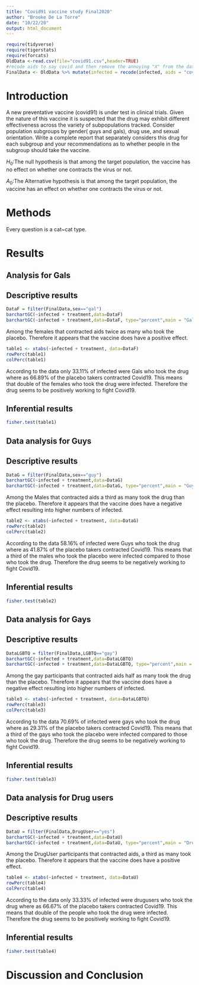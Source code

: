 ```yaml
---
title: "Covid91 vaccine study Final2020"
author: "Brooke De La Torre"
date: "10/22/20"
output: html_document
---
```


```r
require(tidyverse)
require(tigerstats)
require(forcats)
OldData <-read.csv(file="covid91.csv",header=TRUE)
#recode aids to say covid and then remove the annoying "X" from the dataframe
FinalData <- OldData %>% mutate(infected = recode(infected, aids = "covid", none = "OK" )) %>% select(-one_of("X"))
```

# Introduction

<!--In this section you explain what you are trying to show.  Where did the data come from?  What is the research or other question you are trying to answer?.  If you skimp in this section expect to be marked down in your grade. Paint a picture of the project a couple of paragraphs is expected!-->
  
A new  preventative vaccine (covid91) is under test in clinical trials. Given the nature of this vaccine it is suspected that the drug may exhibit different effectiveness across the variety of subpopulations tracked. Consider population subgroups by gender( guys and gals), drug use, and sexual orientation. Write a complete report that separately considers this drug for each subgroup and your recommendations as to whether people in the subgroup should take the vaccine.
  
$H_0$:The null hypothesis is that among the target population, the vaccine has no effect on whether one contracts the virus or not. 
  
$A_0$:The Alternative hypothesis is that among the target population, the vaccine has an effect on whether one contracts the virus or not.
   
# Methods

<!--Decide on your methods:  use "variable analysis" or other appropriate descriptors.  Make sure to choose at least one graphical method and at least one numerical method. Discuss what data manipulations may be needed for example subsetting or other binning procedures and what sort of graphical displays and inferential tools will be used!-->
Every question is a cat~cat type.   
  
  
# Results

<!--Divide this section into two sub-sections:  One for your descriptive  results and one for your inferential results.!-->

## Analysis for Gals
  
## Descriptive results

```r
DataF = filter(FinalData,sex=="gal")
barchartGC(~infected + treatment,data=DataF)
barchartGC(~infected + treatment,data=DataF, type="percent",main = "Gals")

```
  
Among the females that contracted aids twice as many who took the placebo. Therefore it appears that the vaccine does have a positive effect.

```r
table1 <- xtabs(~infected + treatment, data=DataF)
rowPerc(table1)
colPerc(table1)
```

According to the data only 33.11% of infected were Gals who took the drug where as 66.89% of the placebo takers contracted Covid19. This means that double of the females who took the drug were infected. Therefore the drug seems to be positively working to fight Covid19.

## Inferential results

```r
fisher.test(table1)
```



## Data analysis for Guys

## Descriptive results

```r
DataG = filter(FinalData,sex=="guy")
barchartGC(~infected + treatment,data=DataG)
barchartGC(~infected + treatment,data=DataG, type="percent",main = "Guys")

```
   
Among the Males that contracted aids a third as many took the drug than the placebo. Therefore it appears that the vaccine does have a negative effect resulting into higher numbers of infected.

```r
table2 <- xtabs(~infected + treatment, data=DataG)
rowPerc(table2)
colPerc(table2)
```

According to the data 58.16% of infected were Guys who took the drug where as 41.87% of the placebo takers contracted Covid19. This means that a third of the males who took the placebo were infected compared to those who took the drug. Therefore the drug seems to be negatively working to fight Covid19.

## Inferential results

```r
fisher.test(table2)
```



## Data analysis for Gays
   
## Descriptive results
   
```r
DataLGBTQ = filter(FinalData,LGBTQ=="gay")
barchartGC(~infected + treatment,data=DataLGBTQ)
barchartGC(~infected + treatment,data=DataLGBTQ, type="percent",main = "Gays")

```
   
Among the gay participants that contracted aids half as many took the drug than the placebo. Therefore it appears that the vaccine does have a negative effect resulting into higher numbers of infected.
   
```r
table3 <- xtabs(~infected + treatment, data=DataLGBTQ)
rowPerc(table3)
colPerc(table3)
```
   
According to the data 70.69% of infected were gays who took the drug where as 29.31% of the placebo takers contracted Covid19. This means that a third of the gays who took the placebo were infected compared to those who took the drug. Therefore the drug seems to be negatively working to fight Covid19.
   
## Inferential results

```r
fisher.test(table3)
```
   
   
   
## Data analysis for Drug users

## Descriptive results

```r
DataU = filter(FinalData,DrugUser=="yes")
barchartGC(~infected + treatment,data=DataU)
barchartGC(~infected + treatment,data=DataU, type="percent",main = "DrugUser")

```
   
Among the DrugUser participants that contracted aids, a third as many took the placebo. Therefore it appears that the vaccine does have a positive effect.
   
```r
table4 <- xtabs(~infected + treatment, data=DataU)
rowPerc(table4)
colPerc(table4)
```
   
According to the data only 33.33% of infected were drugusers who took the drug where as 66.67% of the placebo takers contracted Covid19. This means that double of the people who took the drug were infected. Therefore the drug seems to be positively working to fight Covid19.
   
## Inferential results
  
```r
fisher.test(table4)
```



# Discussion and Conclusion

<!--Discussion and conclusion here.  If you found a relationship be sure to consider whether the relationship occurs because one of the variavbles causes the other, or whether they perhasps are related for some other reason.  Watch the chapter 6 videos from the GeorgeTown videos collection.!-->
